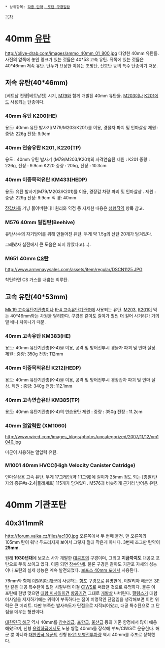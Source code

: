  * 상위항목: [[각종 탄약, 포탄 구경일람]]

[[목차]]
= 40mm [[유탄]] =
http://olive-drab.com/images/ammo_40mm_01_800.jpg
다양한 40mm 유탄들. 사진의 앞쪽에 놓인 링크가 있는 것들은 40*53 고속 유탄. 뒤쪽에 있는 것들은 40*46mm 저속 유탄. 탄두가 요상한 이유는 조명탄, 신호탄 등의 특수 탄종이기 때문.

== 저속 유탄(40*46mm) ==
[베트남 전쟁|베트남전] 시기, [[M79]]와 함께 개발된 40mm 유탄들. [[M203]]이나 [[K201]]에도 사용되는 탄종이다.

=== 40mm 유탄 K200(HE) ===
용도: 40mm 유탄 발사기(M79/M203/K201)를 이용, 경물자 파괴 및 인마살상 
제원 :
중량: 226g 
전장: 9.9cm 

=== 40mm 연습유탄 K201, K220(TP) ===
용도 : 40mm 유탄 발사기 (M79/M203/K201)의 사격연습탄 
제원 :
K201 중량 : 226g, 전장 : 9.9cm 
K220 중량 : 205g, 전장 : 10.3cm 

=== 40mm 이중목적유탄 KM433(HEDP) ===
용도: 유탄 발사기(M79/M203/K201)를 이용, 경장갑 차량 파괴 및 인마살상 .
제원 :
중량: 229g 
전장: 9.9cm 
직 경: 40mm 

[[장갑차]]를 기냥 뚫어버린다!! 원리와 약점 등 자세한 내용은 [[성형작약]] 항목 참고.

=== M576 40mm 벌집탄(Beehive) ===
유탄사수의 자기방어를 위해 만들어진 유탄. 무게 약 1.5g의 산탄 20개가 담겨있다.

그래봤자 실전에서 큰 도움은 되지 않았다고(…).

=== M651 40mm [[CS]]탄 ===
http://www.armynavysales.com/assets/item/regular/DSCN1125.JPG

착탄하면 CS 가스를 내뿜는 최루탄.

== 고속 유탄(40*53mm) ==
[[Mk.19 고속유탄기관총]]이나 [[K-4 고속유탄기관총]]에 사용되는 유탄. [[M203]], [[K201]]이 먹는 40*46mm와는 차원을 달리한다. 구경은 같아도 길이가 훨씬 더 길어 사거리가 거의 열 배나 차이나기 때문.

=== 40mm 고속유탄 KM383(HE) ===
용도: 40mm 유탄기관총(K-4)을 이용, 공격 및 방어전투시 경물자 파괴 및 인마 살상.
제원 : 
중량: 350g 
전장: 112mm 

=== 40mm 이중목적유탄 K212(HEDP) ===
용도: 40mm 유탄기관총(K-4)을 이용, 공격 및 방어전투시 경장갑차 파괴 및 인마 살상.
제원 :
중량: 340g 
전장: 112.1mm 

=== 40mm 고속연습유탄 KM385(TP) ===
용도: 40mm 유탄기관총(K-4)의 연습용탄 
제원 :
중량 : 350g 
전장 : 11.2cm 

=== 40mm [[열압력탄]] (XM1060) ===
http://www.wired.com/images_blogs/photos/uncategorized/2007/11/12/xm1040.jpg

미군이 사용하는 열압력 유탄.

=== M1001 40mm HVCC(High Velocity Canister Catridge) ===
인마살상용 고속 유탄. 무게 17그레인(약 1.1그램)에 길이가 25mm 정도 되는 [총알/탄자의 종류#s-2.4|플레셰트] 115개가 담겨있다. M576과 비슷하게 근거리 방어용 유탄.

= 40mm 기관포탄 =
== 40x311mmR ==
http://forum.valka.cz/files/ac130.jpg
오른쪽에서 두 번째 물건. 맨 오른쪽의 105mm 탄이 워낙 두드러지게 보여서 그렇지 절대 작은게 아니다. 3번째 조그만 탄약이 '''25mm'''.

원래 '''1930년대'''에 보포스 사가 개발한 [[대공포]]의 구경이며, 그리고 '''지금까지도''' 대공포 포탄으로 쭈욱 쓰이고 있다. 이쯤 되면 [[장수만세]]. 물론 구경은 같아도 기관포 자체의 성능이나 포탄의 실제 성능은 계속 발전되었다. [[보포스 40mm 포]]에서 사용된다.

76mm와 함께 [[이탈리아 해군]]이 사랑하는 [[함포]] 구경으로 유명한데, 이탈리아 해군은 [[3P]]탄 같은 대공 특수탄이 없던 시절부터 이걸 [[CIWS]]로 써왔던 것으로 유명하다. 물론 이 포탄에 한방 맞으면 [[대함 미사일]]이건 [[항공기]]건 그대로 [[개발살]] 나버린다. [[팰렁스]]가 대함 미사일을 저지하기에는 위력이 부족하다는 점이 치명적인 단점임을 생각해보면 이런 위력은 큰 메리트. 다만 부족한 발사속도가 단점으로 지적되어왔고, 대공 특수탄으로 그 단점을 메우는 형편이다.

[[대한민국 해군]] 역시 40mm를 [[참수리급]], [[포항급]], [[울산급]] 등의 기존 함정에서 많이 애용해왔으며, 신형 [[윤영하급]]에서도 노봉 쌍열 40mm를 장착해 부포/CIWS로 운용한다. 해군 뿐 아니라 [[대한민국 육군]]의 신형 [[K-21 보병전투차량]] 역시 40mm를 주포로 장착했다.
